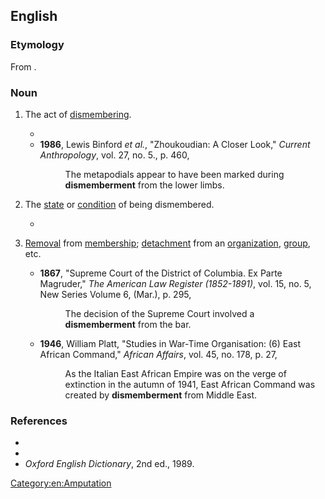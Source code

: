 ==English==

===Etymology===
From {{suffix|en|dismember|ment}}.

===Noun===
{{en-noun|~}}

# {{lb|en|countable}} The act of [[dismember]]ing.
#* {{quote-text|en|year=1911|author=[[w:R._Austin_Freeman|R. Austin Freeman]]|title=The Vanishing Man|chapter=13|passage=The skill is shown by the neat way in which the '''dismemberment''' has been carried out. The parts have not been rudely hacked asunder, but have been separated at the joints.}}
#* '''1986''', Lewis Binford ''et al.'', "Zhoukoudian: A Closer Look," ''Current Anthropology'', vol. 27, no. 5., p. 460,
#*: The metapodials appear to have been marked during '''dismemberment''' from the lower limbs.
# {{lb|en|uncountable}} The [[state]] or [[condition]] of being dismembered.
#* {{RQ:Carlyle Sartor Resartus|chapter=Tailors|page=201|passage=[I]s not the fair fabric of Society itself, with all its royal mantles and pontifical stoles, whereby, from nakedness and '''dismemberment''', we are organised into Polities, into nations, and a whole coöperating Mankind, the creation, as has here been often irrefragably evinced, of the Tailor alone?}}
# {{lb|en|countable}} [[removal|Removal]] from [[membership]]; [[detachment]] from an [[organization]], [[group]], etc.
#* '''1867''', "Supreme Court of the District of Columbia. Ex Parte Magruder," ''The American Law Register (1852-1891)'', vol. 15, no. 5, New Series Volume 6, (Mar.), p. 295,
#*: The decision of the Supreme Court involved a '''dismemberment''' from the bar.
#* '''1946''', William Platt, "Studies in War-Time Organisation: (6) East African Command," ''African Affairs'', vol. 45, no. 178, p. 27,
#*: As the Italian East African Empire was on the verge of extinction in the autumn of 1941, East African Command was created by '''dismemberment''' from Middle East.

===References===
* {{R:Webster 1913}}
* {{R:Dictionary.com}}
* ''Oxford English Dictionary'', 2nd ed., 1989.

[[Category:en:Amputation]]